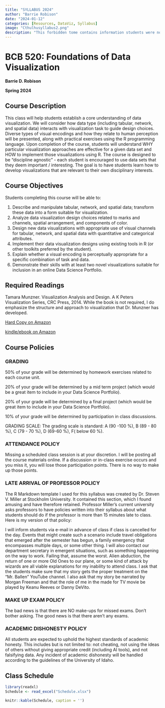 ```yaml
---
title: "SYLLABUS 2024"
author: "Barrie Robison"
date: "2024-01-12"
categories: [Resources, DataViz, Syllabus]
image: "Cthulhusyllabus2.png"
description: "This forbidden tome contains information students were not meant to know…"
---
```


# BCB 520: Foundations of Data Visualization

**Barrie D. Robison**

**Spring 2024**

## Course Description

This class will help students establish a core understanding of data visualization. We will consider how data type (including tabular, network, and spatial data) interacts with visualization task to guide design choices. Diverse types of visual encodings and how they relate to human perception will be presented, along with practical exercises using the R programming language. Upon completion of the course, students will understand WHY particular visualization approaches are effective for a given data set and HOW to implement those visualizations using R. The course is designed to be "discipline agnostic" - each student is encouraged to use data sets that they deem important / interesting. The goal is to have students learn how to develop visualizations that are relevant to their own disciplinary interests.

## Course Objectives

Students completing this course will be able to:

1.  Describe and manipulate tabular, network, and spatial data; transform these data into a form suitable for visualization.
2.  Analyze data visualization design choices related to marks and channels, spatial arrangement, and components of color.
3.  Design new data visualizations with appropriate use of visual channels for tabular, network, and spatial data with quantitative and categorical attributes.
4.  Implement their data visualization designs using existing tools in R (or other toolkits preferred by the student).
5.  Explain whether a visual encoding is perceptually appropriate for a specific combination of task and data.
6.  Demonstrate their skills with at least two novel visualizations suitable for inclusion in an online Data Science Portfolio.

## Required Readings

Tamara Munzner. Visualization Analysis and Design. A K Peters Visualization Series, CRC Press, 2014. While the book is not required, I do emphasize the structure and approach to visualization that Dr. Munzner has developed.

[Hard Copy on Amazon](https://www.amazon.com/Visualization-Analysis-Design-AK-Peters/dp/1466508914/ref=sr_1_1?crid=5AX2UJ4ZP5Y&keywords=munzner&qid=1670957518&sprefix=munzner%2Caps%2C237&sr=8-1)

[kindle/ebook on Amazon](https://www.amazon.com/Visualization-Analysis-Design-AK-Peters-ebook/dp/B00OGLE3XE/ref=tmm_kin_swatch_0?_encoding=UTF8&qid=1670957518&sr=8-1)

## Course Policies

### GRADING

50% of your grade will be determined by homework exercises related to each course unit.

20% of your grade will be determined by a mid term project (which would be a great item to include in your Data Science Portfolio).

20% of your grade will be determined by a final project (which would be great item to include in your Data Science Portfolio).

10% of your grade will be determined by participation in class discussions.

GRADING SCALE: The grading scale is standard: A (90 -100 %), B (89 - 80 %), C (79 - 70 %), D (69-60 %), F( below 60 %).

### ATTENDANCE POLICY

Missing a scheduled class session is at your discretion. I will be posting all the course materials online. If a discussion or in-class exercise occurs and you miss it, you will lose those participation points. There is no way to make up those points.

### LATE ARRIVAL OF PROFESSOR POLICY

The R Markdown template I used for this syllabus was created by Dr. Steven V. Miller at Stockholm University. It contained this section, which I found amusing and have therefore retained. Professor Miller's current university asks professors to have policies written into their syllabus about what students should do if the professor is more than 15 minutes late to class. Here is my version of that policy:

I will inform students via e-mail in advance of class if class is cancelled for the day. Events that might create such a scenario include travel obligations that emerged after the semester has begun, a family emergency that encompasses multiple days, or some other thing. I will also contact our department secretary in emergent situations, such as something happening on the way to work. Failing that, assume the worst. Alien abduction, the return of one or more Old Ones to our plane, or some kind of attack by wizards are all viable explanations for my inability to attend class. I ask that the students make sure that my story gets the proper treatment on the "Mr. Ballen" YouTube channel. I also ask that my story be narrated by Morgan Freeman and that the role of me in the made for TV movie be played by Keanu Reeves or Danny DeVito.

### MAKE UP EXAM POLICY

The bad news is that there are NO make-ups for missed exams. Don't bother asking. The good news is that there aren't any exams.

### ACADEMIC DISHONESTY POLICY

All students are expected to uphold the highest standards of academic honesty. This includes but is not limited to: not cheating, not using the ideas of others without giving appropriate credit (including AI tools), and not falsifying data. Any incident of academic dishonesty will be handled according to the guidelines of the University of Idaho.

## Class Schedule

```r

library(readxl)
Schedule <- read_excel("Schedule.xlsx")

knitr::kable(Schedule, caption = '')
```
